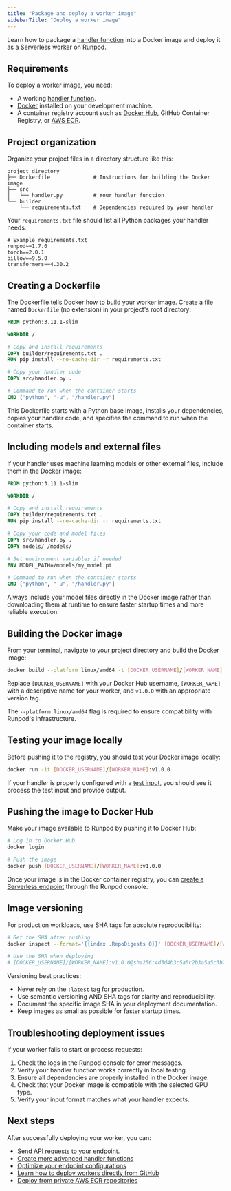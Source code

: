 ```yaml
---
title: "Package and deploy a worker image"
sidebarTitle: "Deploy a worker image"
---
```


Learn how to package a [handler function](/serverless/workers/handler-functions) into a Docker image and deploy it as a Serverless worker on Runpod.

## Requirements

To deploy a worker image, you need:

* A working [handler function](/serverless/workers/handler-functions).
* [Docker](https://docs.docker.com/get-started/install/) installed on your development machine.
* A container registry account such as [Docker Hub](https://hub.docker.com/), GitHub Container Registry, or [AWS ECR](/serverless/workers/aws-ecr-integration).

## Project organization

Organize your project files in a directory structure like this:

```
project_directory
├── Dockerfile              # Instructions for building the Docker image
├── src
│   └── handler.py          # Your handler function
└── builder
    └── requirements.txt    # Dependencies required by your handler
```

Your `requirements.txt` file should list all Python packages your handler needs:

```
# Example requirements.txt
runpod~=1.7.6
torch==2.0.1
pillow==9.5.0
transformers==4.30.2
```

## Creating a Dockerfile

The Dockerfile tells Docker how to build your worker image. Create a file named `Dockerfile` (no extension) in your project's root directory:

```dockerfile
FROM python:3.11.1-slim

WORKDIR /

# Copy and install requirements
COPY builder/requirements.txt .
RUN pip install --no-cache-dir -r requirements.txt

# Copy your handler code
COPY src/handler.py .

# Command to run when the container starts
CMD ["python", "-u", "/handler.py"]
```

This Dockerfile starts with a Python base image, installs your dependencies, copies your handler code, and specifies the command to run when the container starts.

## Including models and external files

If your handler uses machine learning models or other external files, include them in the Docker image:

```dockerfile
FROM python:3.11.1-slim

WORKDIR /

# Copy and install requirements
COPY builder/requirements.txt .
RUN pip install --no-cache-dir -r requirements.txt

# Copy your code and model files
COPY src/handler.py .
COPY models/ /models/

# Set environment variables if needed
ENV MODEL_PATH=/models/my_model.pt

# Command to run when the container starts
CMD ["python", "-u", "/handler.py"]
```

Always include your model files directly in the Docker image rather than downloading them at runtime to ensure faster startup times and more reliable execution.

## Building the Docker image

From your terminal, navigate to your project directory and build the Docker image:

```sh
docker build --platform linux/amd64 -t [DOCKER_USERNAME]/[WORKER_NAME]:v1.0.0 .
```

Replace `[DOCKER_USERNAME]` with your Docker Hub username, `[WORKER_NAME]` with a descriptive name for your worker, and `v1.0.0` with an appropriate version tag.

<Info>

The `--platform linux/amd64` flag is required to ensure compatibility with Runpod's infrastructure.

</Info>

## Testing your image locally

Before pushing it to the registry, you should test your Docker image locally:

```sh
docker run -it [DOCKER_USERNAME]/[WORKER_NAME]:v1.0.0
```

If your handler is properly configured with a [test input](/serverless/workers/handler-functions#local-testing), you should see it process the test input and provide output.

## Pushing the image to Docker Hub

Make your image available to Runpod by pushing it to Docker Hub:

```sh
# Log in to Docker Hub
docker login

# Push the image
docker push [DOCKER_USERNAME]/[WORKER_NAME]:v1.0.0
```

Once your image is in the Docker container registry, you can [create a Serverless endpoint](/serverless/endpoints/manage-endpoints#create-an-endpoint) through the Runpod console.

## Image versioning

For production workloads, use SHA tags for absolute reproducibility:

```sh
# Get the SHA after pushing
docker inspect --format='{{index .RepoDigests 0}}' [DOCKER_USERNAME]/[WORKER_NAME]:v1.0.0

# Use the SHA when deploying
# [DOCKER_USERNAME]/[WORKER_NAME]:v1.0.0@sha256:4d3d4b3c5a5c2b3a5a5c3b2a5a4d2b3a2b3c5a3b2a5d2b3a3b4c3d3b5c3d4a3
```

Versioning best practices:

* Never rely on the `:latest` tag for production.
* Use semantic versioning AND SHA tags for clarity and reproducibility.
* Document the specific image SHA in your deployment documentation.
* Keep images as small as possible for faster startup times.

## Troubleshooting deployment issues

If your worker fails to start or process requests:

1. Check the logs in the Runpod console for error messages.
2. Verify your handler function works correctly in local testing.
3. Ensure all dependencies are properly installed in the Docker image.
4. Check that your Docker image is compatible with the selected GPU type.
5. Verify your input format matches what your handler expects.

## Next steps

After successfully deploying your worker, you can:

* [Send API requests to your endpoint.](/serverless/endpoints/send-requests)
* [Create more advanced handler functions](/serverless/workers/handler-functions)
* [Optimize your endpoint configurations](/serverless/endpoints/endpoint-configurations)
* [Learn how to deploy workers directly from GitHub](/serverless/workers/github-integration)
* [Deploy from private AWS ECR repositories](/serverless/workers/aws-ecr-integration)
